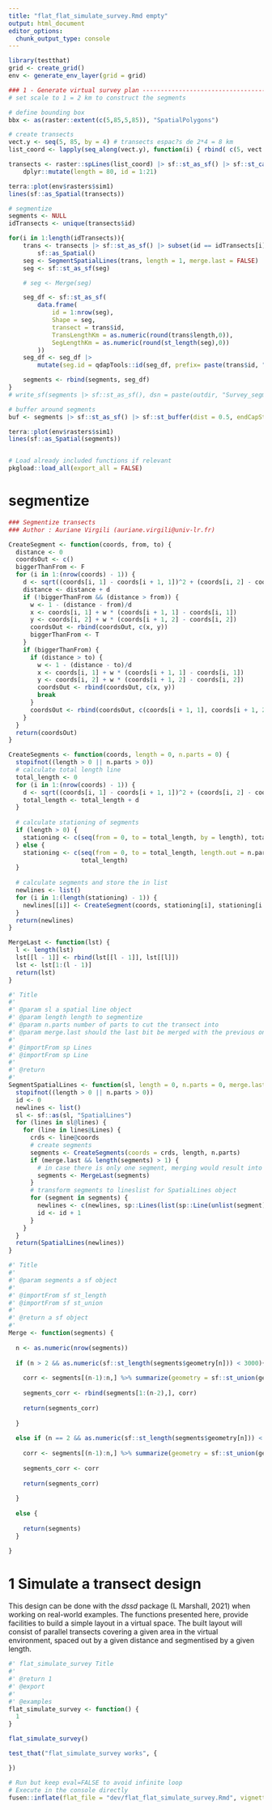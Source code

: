 ```yaml
---
title: "flat_flat_simulate_survey.Rmd empty"
output: html_document
editor_options: 
  chunk_output_type: console
---
```


```r
library(testthat)
grid <- create_grid()
env <- generate_env_layer(grid = grid)

### 1 - Generate virtual survey plan -------------------------------------------
# set scale to 1 = 2 km to construct the segments

# define bounding box
bbx <- as(raster::extent(c(5,85,5,85)), "SpatialPolygons")

# create transects
vect.y <- seq(5, 85, by = 4) # transects espac?s de 2*4 = 8 km
list_coord <- lapply(seq_along(vect.y), function(i) { rbind( c(5, vect.y[i]), c(85, vect.y[i])) })

transects <- raster::spLines(list_coord) |> sf::st_as_sf() |> sf::st_cast(to ="LINESTRING") |>
    dplyr::mutate(length = 80, id = 1:21)

terra::plot(env$rasters$sim1)
lines(sf::as_Spatial(transects))

# segmentize
segments <- NULL
idTransects <- unique(transects$id)

for(i in 1:length(idTransects)){
    trans <- transects |> sf::st_as_sf() |> subset(id == idTransects[i]) |>
        sf::as_Spatial()
    seg <- SegmentSpatialLines(trans, length = 1, merge.last = FALSE)
    seg <- sf::st_as_sf(seg)

    # seg <- Merge(seg)

    seg_df <- sf::st_as_sf(
        data.frame(
            id = 1:nrow(seg),
            Shape = seg,
            transect = trans$id,
            TransLengthKm = as.numeric(round(trans$length,0)),
            SegLengthKm = as.numeric(round(st_length(seg),0))
        ))
    seg_df <- seg_df |>
        mutate(seg.id = qdapTools::id(seg_df, prefix= paste(trans$id, "_Seg_", sep="")))

    segments <- rbind(segments, seg_df)
}
# write_sf(segments |> sf::st_as_sf(), dsn = paste(outdir, "Survey_segments.shp", sep = "/"))

# buffer around segments
buf <- segments |> sf::st_as_sf() |> sf::st_buffer(dist = 0.5, endCapStyle = "FLAT")

terra::plot(env$rasters$sim1)
lines(sf::as_Spatial(segments))



```

```r
# Load already included functions if relevant
pkgload::load_all(export_all = FALSE)
```


# segmentize
    
```r
### Segmentize transects
### Author : Auriane Virgili (auriane.virgili@univ-lr.fr)

CreateSegment <- function(coords, from, to) {
  distance <- 0
  coordsOut <- c()
  biggerThanFrom <- F
  for (i in 1:(nrow(coords) - 1)) {
    d <- sqrt((coords[i, 1] - coords[i + 1, 1])^2 + (coords[i, 2] - coords[i + 1, 2])^2)
    distance <- distance + d
    if (!biggerThanFrom && (distance > from)) {
      w <- 1 - (distance - from)/d
      x <- coords[i, 1] + w * (coords[i + 1, 1] - coords[i, 1])
      y <- coords[i, 2] + w * (coords[i + 1, 2] - coords[i, 2])
      coordsOut <- rbind(coordsOut, c(x, y))
      biggerThanFrom <- T
    }
    if (biggerThanFrom) {
      if (distance > to) {
        w <- 1 - (distance - to)/d
        x <- coords[i, 1] + w * (coords[i + 1, 1] - coords[i, 1])
        y <- coords[i, 2] + w * (coords[i + 1, 2] - coords[i, 2])
        coordsOut <- rbind(coordsOut, c(x, y))
        break
      }
      coordsOut <- rbind(coordsOut, c(coords[i + 1, 1], coords[i + 1, 2]))
    }
  }
  return(coordsOut)
}

CreateSegments <- function(coords, length = 0, n.parts = 0) {
  stopifnot((length > 0 || n.parts > 0))
  # calculate total length line
  total_length <- 0
  for (i in 1:(nrow(coords) - 1)) {
    d <- sqrt((coords[i, 1] - coords[i + 1, 1])^2 + (coords[i, 2] - coords[i + 1, 2])^2)
    total_length <- total_length + d
  }
  
  # calculate stationing of segments
  if (length > 0) {
    stationing <- c(seq(from = 0, to = total_length, by = length), total_length)
  } else {
    stationing <- c(seq(from = 0, to = total_length, length.out = n.parts), 
                    total_length)
  }
  
  # calculate segments and store the in list
  newlines <- list()
  for (i in 1:(length(stationing) - 1)) {
    newlines[[i]] <- CreateSegment(coords, stationing[i], stationing[i + 1])
  }
  return(newlines)
}

MergeLast <- function(lst) {
  l <- length(lst)
  lst[[l - 1]] <- rbind(lst[[l - 1]], lst[[l]])
  lst <- lst[1:(l - 1)]
  return(lst)
}

#' Title
#'
#' @param sl a spatial line object
#' @param length length to segmentize
#' @param n.parts number of parts to cut the transect into
#' @param merge.last should the last bit be merged with the previous one?
#'
#' @importFrom sp Lines
#' @importFrom sp Line
#'
#' @return
#'
SegmentSpatialLines <- function(sl, length = 0, n.parts = 0, merge.last = FALSE) {
  stopifnot((length > 0 || n.parts > 0))
  id <- 0
  newlines <- list()
  sl <- sf::as(sl, "SpatialLines")
  for (lines in sl@lines) {
    for (line in lines@Lines) {
      crds <- line@coords
      # create segments
      segments <- CreateSegments(coords = crds, length, n.parts)
      if (merge.last && length(segments) > 1) {
        # in case there is only one segment, merging would result into error
        segments <- MergeLast(segments)
      }
      # transform segments to lineslist for SpatialLines object
      for (segment in segments) {
        newlines <- c(newlines, sp::Lines(list(sp::Line(unlist(segment))), ID = as.character(id)))
        id <- id + 1
      }
    }
  }
  return(SpatialLines(newlines))
}

#' Title
#'
#' @param segments a sf object
#'
#' @importFrom sf st_length
#' @importFrom sf st_union
#' 
#' @return a sf object
#'
Merge <- function(segments) {
  
  n <- as.numeric(nrow(segments))
  
  if (n > 2 && as.numeric(sf::st_length(segments$geometry[n])) < 3000){
    
    corr <- segments[(n-1):n,] %>% summarize(geometry = sf::st_union(geometry)) 
    
    segments_corr <- rbind(segments[1:(n-2),], corr)
    
    return(segments_corr)
    
  }
  
  else if (n == 2 && as.numeric(sf::st_length(segments$geometry[n])) < 3000){
    
    corr <- segments[(n-1):n,] %>% summarize(geometry = sf::st_union(geometry)) 
    
    segments_corr <- corr
    
    return(segments_corr)
    
  }
  
  else {
    
    return(segments)
  }
  
} 
```
  

# 1 Simulate a transect design

This design can be done with the *dssd* package (L Marshall, 2021) when working on real-world examples. The functions presented here, provide facilities to build a simple layout in a virtual space. The built layout will consist of parallel transects covering a given area in the virtual environment, spaced out by a given distance and segmentised by a given length. 


```r
#' flat_simulate_survey Title
#'
#' @return 1
#' @export
#'
#' @examples
flat_simulate_survey <- function() {
  1
}
```

```r
flat_simulate_survey()
```

```r
test_that("flat_simulate_survey works", {

})
```


```r
# Run but keep eval=FALSE to avoid infinite loop
# Execute in the console directly
fusen::inflate(flat_file = "dev/flat_flat_simulate_survey.Rmd", vignette_name = "Go further")
```

